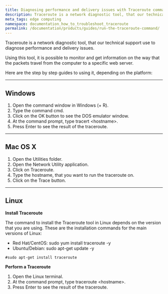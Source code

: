 ```yaml
---
title: Diagnosing performance and delivery issues with Traceroute command
description: Traceroute is a network diagnostic tool, that our technical support use to diagnose performance and delivery issues.
meta_tags: edge computing
namespace: documentation_how_to_troubleshoot_traceroute
permalink: /documentation/products/guides/run-the-traceroute-command/
---
```


Traceroute is a network diagnostic tool, that our technical support use to diagnose performance and delivery issues.

Using this tool, it is possible to monitor and get information on the way that the packets travel from the computer to a specific web server.

Here are the step by step guides to using it, depending on the platform:

---

## Windows

1. Open the command window in Windows (+ R).
2. Type the command cmd.
3. Click on the OK button to see the DOS emulator window.
4. At the command prompt, type tracert &lt;hostname&gt;.
5. Press Enter to see the result of the traceroute.

---

## Mac OS X

1. Open the Utilities folder.
2. Open the Network Utility application.
3. Click on Traceroute.
4. Type the hostname, that you want to run the traceroute on.
5. Click on the Trace button.

---

## Linux

**Install Traceroute**

The command to install the Traceroute tool in Linux depends on the version that you are using. These are the installation commands for the main versions of Linux:

* Red Hat/CentOS: sudo yum install traceroute -y
* Ubuntu/Debian: sudo apt-get update -y

~~~
#sudo apt-get install traceroute
~~~

**Perform a Traceroute**

1. Open the Linux terminal.
2. At the command prompt, type traceroute &lt;hostname&gt;.
3. Press Enter to see the result of the traceroute.
